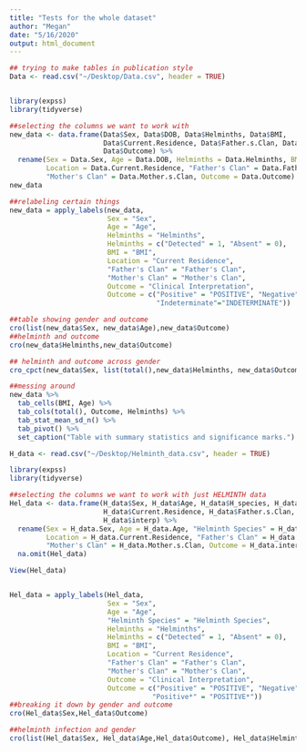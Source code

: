 ```yaml
---
title: "Tests for the whole dataset"
author: "Megan"
date: "5/16/2020"
output: html_document
---
```


```r
## trying to make tables in publication style
Data <- read.csv("~/Desktop/Data.csv", header = TRUE)


library(expss)
library(tidyverse)

##selecting the columns we want to work with
new_data <- data.frame(Data$Sex, Data$DOB, Data$Helminths, Data$BMI, 
                       Data$Current.Residence, Data$Father.s.Clan, Data$Mother.s.Clan,
                       Data$Outcome) %>%
  rename(Sex = Data.Sex, Age = Data.DOB, Helminths = Data.Helminths, BMI = Data.BMI, 
         Location = Data.Current.Residence, "Father's Clan" = Data.Father.s.Clan,
         "Mother's Clan" = Data.Mother.s.Clan, Outcome = Data.Outcome)
new_data

##relabeling certain things
new_data = apply_labels(new_data,
                        Sex = "Sex",
                        Age = "Age",
                        Helminths = "Helminths",
                        Helminths = c("Detected" = 1, "Absent" = 0),
                        BMI = "BMI",
                        Location = "Current Residence",
                        "Father's Clan" = "Father's Clan",
                        "Mother's Clan" = "Mother's Clan",
                        Outcome = "Clinical Interpretation",
                        Outcome = c("Positive" = "POSITIVE", "Negative" = "NEGATIVE", 
                                    "Indeterminate"="INDETERMINATE"))

##table showing gender and outcome
cro(list(new_data$Sex, new_data$Age),new_data$Outcome)                    
##helminth and outcome
cro(new_data$Helminths,new_data$Outcome)   

## helminth and outcome across gender
cro_cpct(new_data$Sex, list(total(),new_data$Helminths, new_data$Outcome))

##messing around
new_data %>% 
  tab_cells(BMI, Age) %>%
  tab_cols(total(), Outcome, Helminths) %>% 
  tab_stat_mean_sd_n() %>%
  tab_pivot() %>% 
  set_caption("Table with summary statistics and significance marks.")

```

```r
H_data <- read.csv("~/Desktop/Helminth_data.csv", header = TRUE)

library(expss)
library(tidyverse)

##selecting the columns we want to work with just HELMINTH data
Hel_data <- data.frame(H_data$Sex, H_data$Age, H_data$H_species, H_data$Helminths, H_data$BMI, 
                       H_data$Current.Residence, H_data$Father.s.Clan, H_data$Mother.s.Clan,
                       H_data$interp) %>% 
  rename(Sex = H_data.Sex, Age = H_data.Age, "Helminth Species" = H_data.H_species, Helminths = H_data.Helminths, BMI = H_data.BMI, 
         Location = H_data.Current.Residence, "Father's Clan" = H_data.Father.s.Clan,
         "Mother's Clan" = H_data.Mother.s.Clan, Outcome = H_data.interp) %>%
  na.omit(Hel_data)

View(Hel_data)


Hel_data = apply_labels(Hel_data,
                        Sex = "Sex",
                        Age = "Age",
                        "Helminth Species" = "Helminth Species",
                        Helminths = "Helminths",
                        Helminths = c("Detected" = 1, "Absent" = 0),
                        BMI = "BMI",
                        Location = "Current Residence",
                        "Father's Clan" = "Father's Clan",
                        "Mother's Clan" = "Mother's Clan",
                        Outcome = "Clinical Interpretation",
                        Outcome = c("Positive" = "POSITIVE", "Negative" = "NEGATIVE", 
                                   "Positive*" = "POSITIVE*"))
##breaking it down by gender and outcome
cro(Hel_data$Sex,Hel_data$Outcome) 

##helminth infection and gender
cro(list(Hel_data$Sex, Hel_data$Age,Hel_data$Outcome), Hel_data$Helminths) 
```

